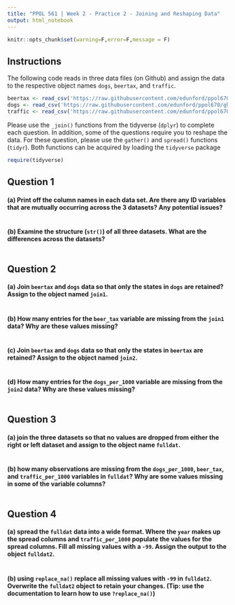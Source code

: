 ```yaml
---
title: "PPOL 561 | Week 2 - Practice 2 - Joining and Reshaping Data"
output: html_notebook
---
```


```r
knitr::opts_chunk$set(warning=F,error=F,message = F)
```



## Instructions

The following code reads in three data files (on Github) and assign the data to the respective object names `dogs`, `beertax`, and `traffic`.

```r
beertax <- read_csv('https://raw.githubusercontent.com/edunford/ppol670/gh-pages/Lectures/week_04/practice/Data/states-beer-data.csv')
dogs <- read_csv('https://raw.githubusercontent.com/edunford/ppol670/gh-pages/Lectures/week_04/practice/Data/states-dogs-data.csv')
traffic <- read_csv('https://raw.githubusercontent.com/edunford/ppol670/gh-pages/Lectures/week_04/practice/Data/states-traffic-data.csv')
```

Please use the `_join()` functions from the tidyverse (`dplyr`) to complete each question. In addition, some of the questions require you to reshape the data. For these question, please use the `gather()` and `spread()` functions (`tidyr`). Both functions can be acquired by loading the `tidyverse` package

```r
require(tidyverse)
```

## Question 1

#### (a) Print off the column names in each data set. Are there any ID variables that are mutually occurring across the 3 datasets? Any potential issues?

```r

```


#### (b) Examine the structure (`str()`) of all three datasets. What are the differences across the datasets?

```r

```


## Question 2

#### (a) Join `beertax` and `dogs` data so that only the states in `dogs` are retained? Assign to the object named `join1`.

```r

```


#### (b) How many entries for the `beer_tax` variable are missing from the `join1` data? Why are these values missing?

```r

```


#### (c) Join `beertax` and `dogs` data so that only the states in `beertax` are retained? Assign to the object named `join2`.

```r

```


#### (d) How many entries for the `dogs_per_1000` variable are missing from the `join2` data? Why are these values missing?

```r

```



## Question 3

#### (a) join the three datasets so that no values are dropped from either the right or left dataset and assign to the object name `fulldat`.

```r

```


#### (b) how many observations are missing from the `dogs_per_1000`, `beer_tax`, and `traffic_per_1000` variables in `fulldat`? Why are some values missing in some of the variable columns?

```r

```



## Question 4

#### (a) spread the `fulldat` data into a wide format. Where the `year` makes up the spread columns and `traffic_per_1000` populate the values for the spread columns. Fill all missing values with a `-99`. Assign the output to the object `fulldat2`.

```r

```

#### (b) using `replace_na()` replace all missing values with `-99` in `fulldat2`. Overwrite the `fulldat2` object to retain your changes. (Tip: use the documentation to learn how to use `?replace_na()`)

```r

```

